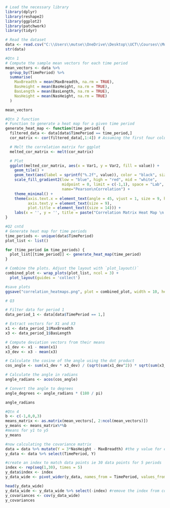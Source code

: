 ```{r}

```

```{r}
# Load the necessary library
library(dplyr)
library(reshape2)
library(ggplot2)
library(patchwork)
library(tidyr)
```


```{r}
# Read the dataset
data <- read.csv("C:\\Users\\mutse\\OneDrive\\Desktop\\UCT\\Courses\\Multivariate\\scripts\\CA1\\CA1.csv")
str(data)
```


```{r}
#Qtn 1 
# Compute the sample mean vectors for each time period
mean_vectors <- data %>%
  group_by(TimePeriod) %>%
  summarise(
    MaxBreadth = mean(MaxBreadth, na.rm = TRUE),
    BasHeight = mean(BasHeight, na.rm = TRUE),
    BasLength = mean(BasLength, na.rm = TRUE),
    NasHeight = mean(NasHeight, na.rm = TRUE)
  )

mean_vectors
```


```{r}
#Qtn 2 function
# Function to generate a heat map for a given time period
generate_heat_map <- function(time_period) {
  filtered_data <- data[data$TimePeriod == time_period,]
  cor_matrix <- cor(filtered_data[,1:4]) # Assuming the first four columns are the variables

  # Melt the correlation matrix for ggplot
  melted_cor_matrix <- melt(cor_matrix)

  # Plot
  ggplot(melted_cor_matrix, aes(x = Var1, y = Var2, fill = value)) +
    geom_tile() +
    geom_text(aes(label = sprintf("%.2f", value)), color = "black", size = 3) +
    scale_fill_gradient2(low = "blue", high = "red", mid = "white", 
                         midpoint = 0, limit = c(-1,1), space = "Lab", 
                         name="Pearson\nCorrelation") +
    theme_minimal() +
    theme(axis.text.x = element_text(angle = 45, vjust = 1, size = 9, hjust = 1),
          axis.text.y = element_text(size = 9),
          plot.title = element_text((size = 14))) +
    labs(x = '', y = '', title = paste("Correlation Matrix Heat Map \n for Time Period", time_period))
}

```


```{r}
#Q2 cntd
# Generate heat map for time periods
time_periods <- unique(data$TimePeriod)
plot_list <- list()

for (time_period in time_periods) {
  plot_list[[time_period]] <- generate_heat_map(time_period)
}

# Combine the plots. Adjust the layout with `plot_layout()`
combined_plot <- wrap_plots(plot_list, ncol = 3) + 
  plot_layout(guides = 'collect')

#save plots
ggsave("correlation_heatmaps.png", plot = combined_plot, width = 10, height = 6, units = "in")
```

```{r}
# Q3

# Filter data for period 1
data_period_1 <- data[data$TimePeriod == 1,]

# Extract vectors for X1 and X3
x1 <- data_period_1$MaxBreadth
x3 <- data_period_1$BasLength

# Compute deviation vectors from their means
x1_dev <- x1 - mean(x1)
x3_dev <- x3 - mean(x3)

# Calculate the cosine of the angle using the dot product
cos_angle <- sum(x1_dev * x3_dev) / (sqrt(sum(x1_dev^2)) * sqrt(sum(x3_dev^2)))

# Calculate the angle in radians
angle_radians <- acos(cos_angle)

# Convert the angle to degrees
angle_degrees <- angle_radians * (180 / pi)

angle_radians
```

```{r}
#Qtn 4
b <- c(-1,0,0,3)
means_matrix <- as.matrix(mean_vectors[, 2:ncol(mean_vectors)])
y_means <- means_matrix%*%b
#means for y1 to y5
y_means

#now calculating the covariance matrix
data = data %>% mutate(Y = 3*NasHeight - MaxBreadth) #the y value for each data data point
y_data <- data %>% select(TimePeriod, Y)

#create an index to match data points ie 30 data points for 5 periods
index <- rep(seq(1,30), times = 5)
y_data$index <- index
y_data_wide <- pivot_wider(y_data, names_from = TimePeriod, values_from = Y) #pivot data to use cov function

head(y_data_wide)
y_data_wide <- y_data_wide %>% select(-index) #remove the index from cov calculation
y_covariances <- cov(y_data_wide)
y_covariances
```


